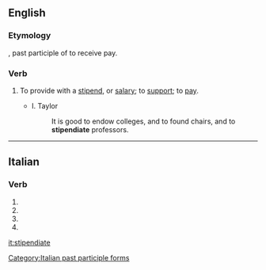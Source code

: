 ==English==

===Etymology===
{{etyl|la|en}} {{lena}} {{term|stipendiatus}}, past participle of {{term|stipendiari}} to receive pay.

===Verb===
{{en-verb|stipendiat}}

# {{context|transitive|lang=en}} To provide with a [[stipend]], or [[salary]]; to [[support]]; to [[pay]].
#: {{rfquotek|Evelyn}}
#* I. Taylor
#*: It is good to endow colleges, and to found chairs, and to '''stipendiate''' professors.

{{Webster 1913}}

----

==Italian==

===Verb===
{{head|it|verb form}}

# {{inflection of|stipendiare||2|p|pres|indc|lang=it}}
# {{inflection of|stipendiare||2|p|impr|lang=it}}
# {{inflection of|stipendiare||2|p|pres|subj|lang=it}}
# {{feminine plural of|stipendiato|lang=it}}

[[Category:Italian past participle forms]]

[[it:stipendiate]]